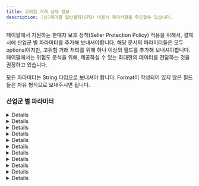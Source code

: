 ```yaml
---
title: 고위험 거래 상세 정보
description: (신)페이팔 일반결제(SPB) 이용시 특이사항을 확인할수 있습니다.
---
```


페이팔에서 지원하는 판매자 보호 정책(Seller Protection Policy) 적용을 위해서, 결제 시에 산업군 별 파라미터를 추가해 보내셔야합니다.
해당 문서의 파라미터들은 모두 optional이지만, 고위험 거래 처리를 위해 하나 이상의 필드를 추가해 보내셔야합니다.
페이팔에서는 위험도 분석을 위해, 제공하실 수 있는 최대한의 데이터를 전달하는 것을 권장하고 있습니다.

모든 파라미터는 String 타입으로 보내셔야 합니다. Format이 작성되어 있지 않은 필드들은 자유 형식으로 보내주시면 됩니다.

### 산업군 별 파라미터

<Details>
<p slot="summary">이벤트/티켓 판매 산업</p>

|Field Name         |Description                                            |Format                                                                   |
|-------------------|-------------------------------------------------------|-------------------------------------------------------------------------|
|sender_account_id  |구매자 계정의 id                                       |                                                                         |
|sender_first_name  |구매자의 이름                                          |                                                                         |
|sender_last_name   |구매자의 성                                            |                                                                         |
|sender_email       |구매자의 이메일                                        |E.123 - Email Address                                                    |
|sender_phone       |구매자의 휴대전화 번호                                 |E.123 - Telephone Number (national notation)                             |
|sender_country_code|구매자의 국가 코드                                     |ISO Alpha-2 Country Code                                                 |
|sender_create_date |구매자의 계정 생성일                                   |ISO 8601 date format                                                     |
|dg_delivery_method |발신 방법                                              |(`email`, `phone`, `venue_pickup`, `kiosk_pickup`) 중의 하나로 전송해야함|
|cd_string_one      |여분 필드 1(행사일 등의 정보 입력, 중요도 낮음)        |                                                                         |
|cd_string_two      |여분 필드 2 (행사 카테고리 등의 정보 입력, 중요도 낮음)|                                                                         |
|cd_int_one         |티켓의 수(중요도 낮음)                                 |                                                                         |

</Details>

<Details>
<p slot="summary">연료 산업</p>

|Field Name         |Description           |Format                                      |
|-------------------|----------------------|--------------------------------------------|
|sender_account_id  |구매자 계정의 id      |                                            |
|sender_first_name  |구매자의 이름         |                                            |
|sender_last_name   |구매자의 성           |                                            |
|sender_email       |구매자의 이메일       |E.123 - Email Address                       |
|sender_phone       |구매자의 휴대전화 번호|E.123 - Telephone Number (national notation)|
|sender_country_code|구매자의 국가 코드    |ISO Alpha-2 Country Code                    |
|sender_create_date |구매자의 계정 생성일  |ISO 8601 date format                        |

</Details>
<Details>
<p slot="summary">게임/디지털 상품 산업</p>

|Field Name         |Description           |Format                                      |
|-------------------|----------------------|--------------------------------------------|
|sender_account_id  |구매자 계정의 id      |                                            |
|sender_first_name  |구매자의 이름         |                                            |
|sender_last_name   |구매자의 성           |                                            |
|sender_email       |구매자의 이메일       |E.123 - Email Address                       |
|sender_phone       |구매자의 휴대전화 번호|E.123 - Telephone Number (national notation)|
|sender_country_code|구매자의 국가 코드    |ISO Alpha-2 Country Code                    |
|sender_create_date |구매자의 계정 생성일  |ISO 8601 date format                        |

</Details>
<Details>
<p slot="summary">마켓플레이스 산업</p>

|Field Name                   |Description                                                                                                                                                        |Format                                      |
|-----------------------------|-------------------------------------------------------------------------------------------------------------------------------------------------------------------|--------------------------------------------|
|sender_account_id            |구매자/발신자 계정의 id                                                                                                                                            |                                            |
|sender_first_name            |구매자/발신자의 이름                                                                                                                                               |                                            |
|sender_last_name             |구매자/발신자의 성                                                                                                                                                 |                                            |
|sender_email                 |구매자/발신자의 이메일                                                                                                                                             |E.123 - Email Address                       |
|sender_phone                 |구매자/발신자의 휴대전화 번호                                                                                                                                      |E.123 - Telephone Number (national notation)|
|sender_address_zip           |(미국 머천트 한정) 구매자/발신자가 가맹점 계정에 등록한 우편번호                                                                                                   |                                            |
|sender_country_code          |구매자/발신자의 국가 코드                                                                                                                                          |ISO Alpha-2 Country Code                    |
|sender_create_date           |구매자/발신자의 계정 생성일                                                                                                                                        |ISO 8601 date format                        |
|sender_signup_ip             |구매자/발신자의 회원 가입 시점의 IP 주소                                                                                                                           |IP(IPv4 / IPv6)                             |
|sender_popularity_score      |구매자/발신자의 신용도 점수                                                                                                                                        |(high, medium, low) 중의 하나               |
|receiver_account_id          |판매자/수신자 계정의 id                                                                                                                                            |                                            |
|receiver_create_date         |판매자/수신자의 계정 생성일                                                                                                                                        |ISO 8601 date format                        |
|receiver_email               |판매자/수신자의 이메일                                                                                                                                             |E.123 - Email Address                       |
|receiver_address_country_code|판매자/수신자의 국가 코드                                                                                                                                          |ISO Alpha-2 Country Code                    |
|business_name                |판매자/수신자가 계정에 등록한 사업용 이름                                                                                                                          |                                            |
|recipient_popularity_score   |판매자/수신자의 신용도 점수                                                                                                                                        |(high, medium, low) 중의 하나               |
|first_interaction_date       |발신자/수신자의 첫 번째 상호작용 날짜. '상호작용'의 정의는 가맹점에서 정의합니다. ex)발신자와 수신자 간의 첫 번째 거래 시도, 발신자와 수신자 간의 친구 추가 날짜 등|ISO 8601 date format                        |
|txn_count_total              |발신자/구매자가 현재까지 가맹점에서 진행한 총 거래 횟수(PayPal 또는 기타 결제수단을 통해)                                                                          |Number                                      |
|transaction_is_tangible      |판매자/수신자의 거래가 유형 거래인지, 무형 거래인지를 나타내는 필드                                                                                                |유형 거래인 경우 1, 무형 거래인 경우 0      |
</Details>
<Details>
<p slot="summary">온라인 여행 산업(렌터카, 숙박, 여행 패키지, 교통)</p>

|Field Name            |Description                                                                                              |Format                                      |
|----------------------|---------------------------------------------------------------------------------------------------------|--------------------------------------------|
|sender_account_id     |구매자 계정의 id                                                                                         |                                            |
|sender_first_name     |구매자의 이름                                                                                            |                                            |
|sender_last_name      |구매자의 성                                                                                              |                                            |
|sender_email          |구매자의 이메일                                                                                          |E.123 - Email Address                       |
|sender_phone          |구매자의 휴대전화 번호                                                                                   |E.123 - Telephone Number (national notation)|
|sender_country_code   |구매자의 국가 코드                                                                                       |ISO Alpha-2 Country Code                    |
|sender_create_date    |구매자의 계정 생성일                                                                                     |ISO 8601 date format                        |
|ota_type              |여행 산업 종류(숙박인 경우 hotel 등, 교통인 경우 train 등의 종류 입력)                                   |                                            |
|ota_service_start_date|서비스 제공 시작일                                                                                       |ISO 8601 date format                        |
|ota_service_end_date  |서비스 제공 종료일                                                                                       |ISO 8601 date format                        |
|ota_service_guest_t_f |게스트(서비스를 받는 사람) 변경 가능 여부, 사기범들이 변경 가능 서비스에 비용을 지불하는 경향이 있습니다.|변경 가능시 1, 아닐시 0                     |
|ota_start_country     |서비스를 시작한 국가 (ex: 차 렌트, 숙박이 예약된 국가)                                                   |ISO Alpha-2 Country Code                    |
|ota_start_city        |서비스를 시작한 도시                                                                                     |                                            |
|ota_start_zip_code    |서비스 시작 장소의 우편 번호                                                                             |                                            |
|cd_string_one         |여분 필드 1, 여행 산업 - 교통에 해당하는 머천트만 사용, 티켓 종류 입력                                   |ISO 8601 date format                        |

</Details>
<Details>
<p slot="summary">P2P 산업</p>

|Field Name                   |Description           |Format                                      |
|-----------------------------|----------------------|--------------------------------------------|
|sender_account_id            |구매자 계정의 id      |                                            |
|sender_first_name            |구매자의 이름         |                                            |
|sender_last_name             |구매자의 성           |                                            |
|sender_email                 |구매자의 이메일       |E.123 - Email Address                       |
|sender_phone                 |구매자의 휴대전화 번호|E.123 - Telephone Number (national notation)|
|sender_country_code          |구매자의 국가 코드    |ISO Alpha-2 Country Code                    |
|sender_create_date           |구매자의 계정 생성일  |ISO 8601 date format                        |
|receiver_account_id          |수신자 계정의 id      |                                            |
|receiver_create_date         |수신자의 계정 생성일  |ISO 8601 date format                        |
|receiver_email               |수신자의 이메일       |E.123 - Email Address                       |
|receiver_address_country_code|수신자의 국가 코드    |ISO Alpha-2 Country Code                    |

</Details>

<Details>
<p slot="summary">소매, 식품 산업</p>

|Field Name         |Description                           |Format                                      |
|-------------------|--------------------------------------|--------------------------------------------|
|sender_account_id  |구매자 계정의 id                      |                                            |
|sender_first_name  |구매자의 이름                         |                                            |
|sender_last_name   |구매자의 성                           |                                            |
|sender_email       |구매자의 이메일                       |E.123 - Email Address                       |
|sender_phone       |구매자의 휴대전화 번호                |E.123 - Telephone Number (national notation)|
|sender_country_code|구매자의 국가 코드                    |ISO Alpha-2 Country Code                    |
|sender_create_date |구매자의 계정 생성일                  |ISO 8601 date format                        |
|dg_delivery_method |발신 방법                             |(`email`, `phone`) 중의 하나로 전송해야함   |
|highrisk_txn_flag  |가맹점에서 고위험으로 분류한 상품 여부|위험 상품인 경우 1, 아닐 시 0               |

</Details>

<Details>
<p slot="summary">택시, 공유 이동수단 산업</p>

|Field Name         |Description                                                     |Format                                      |
|-------------------|----------------------------------------------------------------|--------------------------------------------|
|sender_account_id  |구매자 계정의 id                                                |                                            |
|sender_first_name  |구매자의 이름                                                   |                                            |
|sender_last_name   |구매자의 성                                                     |                                            |
|sender_email       |구매자의 이메일                                                 |E.123 - Email Address                       |
|sender_phone       |구매자의 휴대전화 번호                                          |E.123 - Telephone Number (national notation)|
|sender_address_zip |(미국 머천트 한정) 구매자/발신자가 가맹점 계정에 등록한 우편번호|                                            |
|sender_country_code|구매자의 국가 코드                                              |ISO Alpha-2 Country Code                    |
|sender_create_date |구매자의 계정 생성일                                            |ISO 8601 date format                        |
|highrisk_txn_flag  |차량 예약과 같은 가맹점에서 고위험으로 분류한 결제 건 여부      |위험 거래인 경우 1, 아닐 시 0               |
|cd_string_one      |여분 필드 1                                                     |                                            |

</Details>
<Details>

<p slot="summary">통신사</p>

|Field Name         |Description           |Format                                      |
|-------------------|----------------------|--------------------------------------------|
|sender_account_id  |구매자 계정의 id      |                                            |
|sender_first_name  |구매자의 이름         |                                            |
|sender_last_name   |구매자의 성           |                                            |
|sender_email       |구매자의 이메일       |E.123 - Email Address                       |
|sender_phone       |구매자의 휴대전화 번호|E.123 - Telephone Number (national notation)|
|sender_country_code|구매자의 국가 코드    |ISO Alpha-2 Country Code                    |
|sender_create_date |구매자의 계정 생성일  |ISO 8601 date format                        |

</Details>

<Details>

<p slot="summary">결제 시스템 보안 서비스 산업</p>

|Field Name         |Description           |Format                                      |
|-------------------|----------------------|--------------------------------------------|
|sender_account_id  |구매자 계정의 id      |                                            |
|sender_first_name  |구매자의 이름         |                                            |
|sender_last_name   |구매자의 성           |                                            |
|sender_email       |구매자의 이메일       |E.123 - Email Address                       |
|sender_phone       |구매자의 휴대전화 번호|E.123 - Telephone Number (national notation)|
|sender_country_code|구매자의 국가 코드    |ISO Alpha-2 Country Code                    |
|sender_create_date |구매자의 계정 생성일  |ISO 8601 date format                        |

</Details>
<Details>

<p slot="summary">기타 산업</p>

|Field Name         |Description           |Format                                      |
|-------------------|----------------------|--------------------------------------------|
|sender_account_id  |구매자 계정의 id      |                                            |
|sender_first_name  |구매자의 이름         |                                            |
|sender_last_name   |구매자의 성           |                                            |
|sender_email       |구매자의 이메일       |E.123 - Email Address                       |
|sender_phone       |구매자의 휴대전화 번호|E.123 - Telephone Number (national notation)|
|sender_country_code|구매자의 국가 코드    |ISO Alpha-2 Country Code                    |
|sender_create_date |구매자의 계정 생성일  |ISO 8601 date format                        |
|cd_string_one      |여분 필드 1           |                                            |
|cd_string_two      |여분 필드 2           |                                            |
|cd_int_one         |여분 숫자필드 1       |Number                                      |

</Details>
